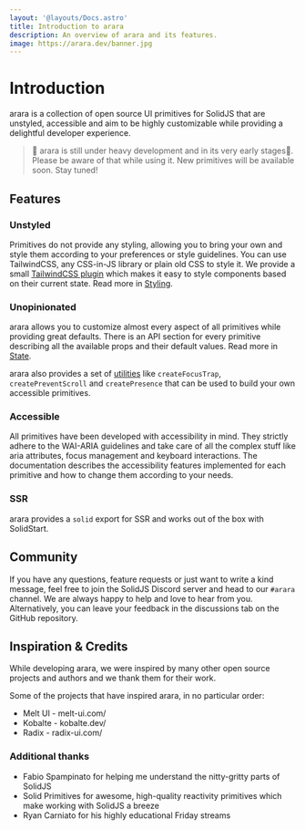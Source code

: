 ```yaml
---
layout: '@layouts/Docs.astro'
title: Introduction to arara
description: An overview of arara and its features.
image: https://arara.dev/banner.jpg
---
```


# Introduction

arara is a collection of open source UI primitives for <Link href="https://solidjs.com/" newTab>SolidJS</Link> that are unstyled, accessible and aim to be highly customizable while providing a delightful developer experience.

> 🚧 arara is still under heavy development and in its very early stages🐣. Please be aware of that while using it. New primitives will be available soon. Stay tuned!

## Features
### Unstyled
Primitives do not provide any styling, allowing you to bring your own and style them according to your preferences or style guidelines. You can use TailwindCSS, any CSS-in-JS library or plain old CSS to style it. We provide a small [TailwindCSS plugin](/docs/styling/#tailwindcss-plugin) which makes it easy to style components based on their current state. Read more in [Styling](/docs/styling/).

### Unopinionated
arara allows you to customize almost every aspect of all primitives while providing great defaults. There is an API section for every primitive describing all the available props and their default values. Read more in [State](/docs/state/).

arara also provides a set of [utilities](/docs/overview/#utilities) like `createFocusTrap`, `createPreventScroll` and `createPresence` that can be used to build your own accessible primitives.

### Accessible

All primitives have been developed with accessibility in mind. They strictly adhere to the <Link href="https://www.w3.org/WAI/standards-guidelines/aria/" newTab>WAI-ARIA</Link> guidelines and take care of all the complex stuff like aria attributes, focus management and keyboard interactions. The documentation describes the accessibility features implemented for each primitive and how to change them according to your needs.

### SSR
arara provides a `solid` export for SSR and works out of the box with <Link href="https://start.solidjs.com/" newTab>SolidStart</Link>.

## Community
If you have any questions, feature requests or just want to write a kind message, feel free to join the <Link href="https://discord.com/invite/solidjs" newTab>SolidJS Discord server</Link> and head to our `#arara` channel. We are always happy to help and love to hear from you. Alternatively, you can leave your feedback in the <Link href="https://github.com/araradev/arara/discussions/" newTab>discussions tab</Link> on the GitHub repository.

## Inspiration & Credits
While developing arara, we were inspired by many other open source projects and authors and we thank them for their work.

Some of the projects that have inspired arara, in no particular order:

- Melt UI - <Link href="https://melt-ui.com/" newTab>melt-ui.com/</Link>
- Kobalte - <Link href="https://kobalte.dev/" newTab>kobalte.dev/</Link>
- Radix - <Link href="https://radix-ui.com/" newTab>radix-ui.com/</Link>

### Additional thanks
- <Link href="https://x.com/fabiospampinato/" newTab>Fabio Spampinato</Link> for helping me understand the nitty-gritty parts of SolidJS
- <Link href="https://github.com/solidjs-community/solid-primitives/" newTab>Solid Primitives</Link> for awesome, high-quality reactivity primitives which make working with SolidJS a breeze
- <Link href="https://x.com/RyanCarniato/" newTab>Ryan Carniato</Link> for his highly educational Friday streams
